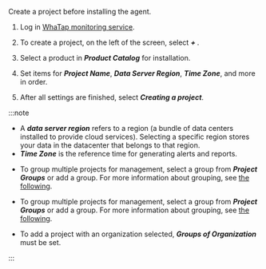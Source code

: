 Create a project before installing the agent.

1.  Log in [WhaTap monitoring service](https://service.whatap.io).

2.  To create a project, on the left of the screen, select **_+ <TR sid='project_add_btn'/>_**.

3.  Select a product in **_Product Catalog_** for installation.

4.  Set items for **_Project Name_**, **_Data Server Region_**, **_Time Zone_**, and more in order.

    <ImgLang img='create-project-v2.png' desc='Project Creation'/>

1.  After all settings are finished, select **_Creating a project_**.

:::note

-   A **_data server region_** refers to a region (a bundle of data centers installed to provide cloud services). Selecting a specific region stores your data in the datacenter that belongs to that region.
-   **_Time Zone_** is the reference time for generating alerts and reports.

<InDoc product='quick-guide'>

-   To group multiple projects for management, select a group from **_Project Groups_** or add a group. For more information about grouping, see [the following](project/group).

</InDoc>

<Xclude product='quick-guide'>

-   To group multiple projects for management, select a group from **_Project Groups_** or add a group. For more information about grouping, see [the following](../project/group).

</Xclude>

-   To add a project with an organization selected, **_Groups of Organization_** must be set.

:::
